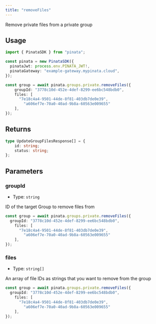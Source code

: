 ```yaml
---
title: "removeFiles"
---
```


Remove private files from a private group

## Usage

```typescript
import { PinataSDK } from "pinata";

const pinata = new PinataSDK({
  pinataJwt: process.env.PINATA_JWT!,
  pinataGateway: "example-gateway.mypinata.cloud",
});

const group = await pinata.groups.private.removeFiles({
	groupId: "3778c10d-452e-4def-8299-ee6bc548bdb0",
	files: [
	  "7e18c4a4-9501-44de-8f81-403db7de0e39",
		"a606ef7e-70a0-40ad-9b8a-60563e009655"
	],
});
```

## Returns

```typescript
type UpdateGroupFilesResponse[] = {
	id: string;
	status: string;
};
```

## Parameters

### groupId

- Type: `string`

ID of the target Group to remove files from

```typescript {2}
const group = await pinata.groups.private.removeFiles({
  groupId: "3778c10d-452e-4def-8299-ee6bc548bdb0",
	files: [
	  "7e18c4a4-9501-44de-8f81-403db7de0e39",
		"a606ef7e-70a0-40ad-9b8a-60563e009655"
	],
});
```

### files

- Type: `string[]`

An array of file IDs as strings that you want to remove from the group

```typescript {3-6}
const group = await pinata.groups.private.removeFiles({
  groupId: "3778c10d-452e-4def-8299-ee6bc548bdb0",
	files: [
	  "7e18c4a4-9501-44de-8f81-403db7de0e39",
		"a606ef7e-70a0-40ad-9b8a-60563e009655"
	],
});
```
